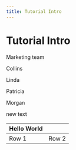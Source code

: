 ```yaml
---
title: Tutorial Intro
---
```


# Tutorial Intro

Marketing team

Collins

Linda

Patricia

Morgan

new text

| Hello World |       |
| ----------- | ----- |
| Row 1       | Row 2 |
